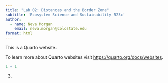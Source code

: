 ```yaml
---
title: "Lab 02: Distances and the Border Zone"
subtitle: 'Ecosystem Science and Sustainability 523c'
author:
  - name: Neva Morgan
    email: neva.morgan@colostate.edu
format: html
---
```


This is a Quarto website.

To learn more about Quarto websites visit <https://quarto.org/docs/websites>.

```r
1 + 1
```

3.  

```r


```
